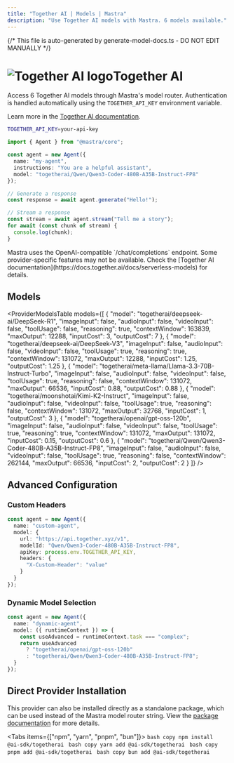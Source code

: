 ```yaml
---
title: "Together AI | Models | Mastra"
description: "Use Together AI models with Mastra. 6 models available."
---
```


{/* This file is auto-generated by generate-model-docs.ts - DO NOT EDIT MANUALLY */}


# <img src="https://models.dev/logos/togetherai.svg" alt="Together AI logo" className="inline w-8 h-8 mr-2 align-middle dark:invert dark:brightness-0 dark:contrast-200" />Together AI

Access 6 Together AI models through Mastra's model router. Authentication is handled automatically using the `TOGETHER_API_KEY` environment variable.

Learn more in the [Together AI documentation](https://docs.together.ai/docs/serverless-models).

```bash
TOGETHER_API_KEY=your-api-key
```

```typescript
import { Agent } from "@mastra/core";

const agent = new Agent({
  name: "my-agent",
  instructions: "You are a helpful assistant",
  model: "togetherai/Qwen/Qwen3-Coder-480B-A35B-Instruct-FP8"
});

// Generate a response
const response = await agent.generate("Hello!");

// Stream a response
const stream = await agent.stream("Tell me a story");
for await (const chunk of stream) {
  console.log(chunk);
}
```

<Callout type="info">
Mastra uses the OpenAI-compatible `/chat/completions` endpoint. Some provider-specific features may not be available. Check the [Together AI documentation](https://docs.together.ai/docs/serverless-models) for details.
</Callout>

## Models

<ProviderModelsTable 
  models={[
  {
    "model": "togetherai/deepseek-ai/DeepSeek-R1",
    "imageInput": false,
    "audioInput": false,
    "videoInput": false,
    "toolUsage": false,
    "reasoning": true,
    "contextWindow": 163839,
    "maxOutput": 12288,
    "inputCost": 3,
    "outputCost": 7
  },
  {
    "model": "togetherai/deepseek-ai/DeepSeek-V3",
    "imageInput": false,
    "audioInput": false,
    "videoInput": false,
    "toolUsage": true,
    "reasoning": true,
    "contextWindow": 131072,
    "maxOutput": 12288,
    "inputCost": 1.25,
    "outputCost": 1.25
  },
  {
    "model": "togetherai/meta-llama/Llama-3.3-70B-Instruct-Turbo",
    "imageInput": false,
    "audioInput": false,
    "videoInput": false,
    "toolUsage": true,
    "reasoning": false,
    "contextWindow": 131072,
    "maxOutput": 66536,
    "inputCost": 0.88,
    "outputCost": 0.88
  },
  {
    "model": "togetherai/moonshotai/Kimi-K2-Instruct",
    "imageInput": false,
    "audioInput": false,
    "videoInput": false,
    "toolUsage": true,
    "reasoning": false,
    "contextWindow": 131072,
    "maxOutput": 32768,
    "inputCost": 1,
    "outputCost": 3
  },
  {
    "model": "togetherai/openai/gpt-oss-120b",
    "imageInput": false,
    "audioInput": false,
    "videoInput": false,
    "toolUsage": true,
    "reasoning": true,
    "contextWindow": 131072,
    "maxOutput": 131072,
    "inputCost": 0.15,
    "outputCost": 0.6
  },
  {
    "model": "togetherai/Qwen/Qwen3-Coder-480B-A35B-Instruct-FP8",
    "imageInput": false,
    "audioInput": false,
    "videoInput": false,
    "toolUsage": true,
    "reasoning": false,
    "contextWindow": 262144,
    "maxOutput": 66536,
    "inputCost": 2,
    "outputCost": 2
  }
]}
/>

## Advanced Configuration

### Custom Headers

```typescript
const agent = new Agent({
  name: "custom-agent",
  model: {
    url: "https://api.together.xyz/v1",
    modelId: "Qwen/Qwen3-Coder-480B-A35B-Instruct-FP8",
    apiKey: process.env.TOGETHER_API_KEY,
    headers: {
      "X-Custom-Header": "value"
    }
  }
});
```

### Dynamic Model Selection

```typescript
const agent = new Agent({
  name: "dynamic-agent",
  model: ({ runtimeContext }) => {
    const useAdvanced = runtimeContext.task === "complex";
    return useAdvanced 
      ? "togetherai/openai/gpt-oss-120b"
      : "togetherai/Qwen/Qwen3-Coder-480B-A35B-Instruct-FP8";
  }
});
```



## Direct Provider Installation

This provider can also be installed directly as a standalone package, which can be used instead of the Mastra model router string. View the [package documentation](https://www.npmjs.com/package/@ai-sdk/togetherai) for more details.

<Tabs items={["npm", "yarn", "pnpm", "bun"]}>
  <Tab>
    ```bash copy
    npm install @ai-sdk/togetherai
    ```
  </Tab>
  <Tab>
    ```bash copy
    yarn add @ai-sdk/togetherai
    ```
  </Tab>
  <Tab>
    ```bash copy
    pnpm add @ai-sdk/togetherai
    ```
  </Tab>
  <Tab>
    ```bash copy
    bun add @ai-sdk/togetherai
    ```
  </Tab>
</Tabs>
